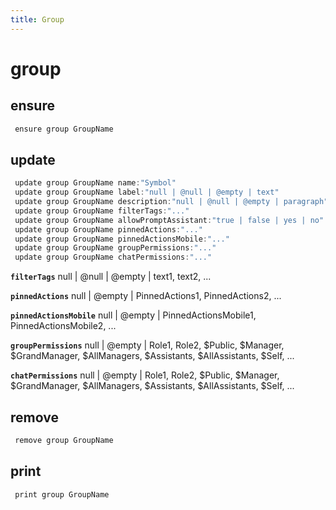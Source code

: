 ```yaml
---
title: Group
---
```


# group

## ensure

```js filename="Terminal" copy
 ensure group GroupName
```


## update

```js filename="Terminal" copy
 update group GroupName name:"Symbol"
 update group GroupName label:"null | @null | @empty | text"
 update group GroupName description:"null | @null | @empty | paragraph"
 update group GroupName filterTags:"..."
 update group GroupName allowPromptAssistant:"true | false | yes | no"
 update group GroupName pinnedActions:"..."
 update group GroupName pinnedActionsMobile:"..."
 update group GroupName groupPermissions:"..."
 update group GroupName chatPermissions:"..."
```

**`filterTags`**
null | @null | @empty | text1, text2, ...

**`pinnedActions`**
null | @empty | PinnedActions1, PinnedActions2, ...

**`pinnedActionsMobile`**
null | @empty | PinnedActionsMobile1, PinnedActionsMobile2, ...

**`groupPermissions`**
null | @empty | Role1, Role2, $Public, $Manager, $GrandManager, $AllManagers, $Assistants, $AllAssistants, $Self, ...

**`chatPermissions`**
null | @empty | Role1, Role2, $Public, $Manager, $GrandManager, $AllManagers, $Assistants, $AllAssistants, $Self, ...


## remove

```js filename="Terminal" copy
 remove group GroupName
```


## print

```js filename="Terminal" copy
 print group GroupName
```


